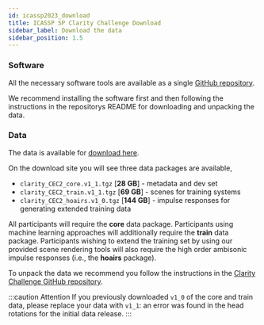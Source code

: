 ```yaml
---
id: icassp2023_download
title: ICASSP SP Clarity Challenge Download
sidebar_label: Download the data
sidebar_position: 1.5
---
```


### Software

All the necessary software tools are available as a single [GitHub repository](https://github.com/claritychallenge/clarity).

We recommend installing the software first and then following the instructions in the repositorys README for downloading and unpacking the data.

### Data

The data is available for [download here](https://mab.to/zU7TS8jJelkoD).

On the download site you will see three data packages are available,

- `clarity_CEC2_core.v1_1.tgz`  [**28 GB**] - metadata and dev set
- `clarity_CEC2_train.v1_1.tgz` [**69 GB**] - scenes for training systems
- `clarity_CEC2_hoairs.v1_0.tgz` [**144 GB**] - impulse responses for generating extended training data

All participants will require the **core** data package. Participants using machine learning approaches will additionally require the **train** data package. Participants wishing to extend the training set by using our provided scene rendering tools will also require the high order ambisonic impulse responses (i.e., the **hoairs** package).

To unpack the data we recommend you follow the instructions in the [Clarity Challenge GitHub repository](https://github.com/claritychallenge/clarity).


:::caution Attention
If you previously downloaded `v1_0` of the core and train data, please replace your data with `v1_1`: an error was found in the head rotations for the initial data release.
:::


